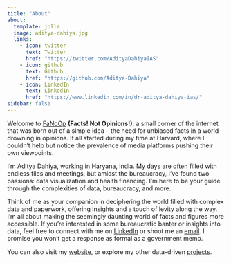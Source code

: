 ```yaml
---
title: "About"
about:
  template: jolla
  image: aditya-dahiya.jpg
  links:
    - icon: twitter
      text: Twitter
      href: "https://twitter.com/AdityaDahiyaIAS"
    - icon: github
      text: Github
      href: "https://github.com/Aditya-Dahiya"
    - icon: LinkedIn
      text: LinkedIn
      href: "https://www.linkedin.com/in/dr-aditya-dahiya-ias/"
sidebar: false
---
```


Welcome to [FaNoOp](https://aditya-dahiya.github.io/FaNoOp/) **(Facts! Not Opinions!)**, a small corner of the internet that was born out of a simple idea -- the need for unbiased facts in a world drowning in opinions. It all started during my time at Harvard, where I couldn't help but notice the prevalence of media platforms pushing their own viewpoints.

I'm Aditya Dahiya, working in Haryana, India. My days are often filled with endless files and meetings, but amidst the bureaucracy, I've found two passions: data visualization and health financing. I'm here to be your guide through the complexities of data, bureaucracy, and more.

Think of me as your companion in deciphering the world filled with complex data and paperwork, offering insights and a touch of levity along the way. I'm all about making the seemingly daunting world of facts and figures more accessible. If you're interested in some bureaucratic banter or insights into data, feel free to connect with me on [LinkedIn](https://www.linkedin.com/in/dr-aditya-dahiya-ias/) or shoot me an [email](mailto:adityadahiyaaiims@proton.me). I promise you won't get a response as formal as a government memo.

You can also visit my [website](https://aditya-dahiya.github.io/), or explore my other data-driven [projects](https://aditya-dahiya.github.io/projects_presentations/projects.html).
